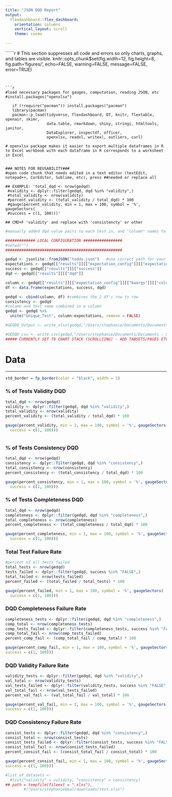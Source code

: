 ```yaml
---
title: "JSON DQD Report"
output: 
  flexdashboard::flex_dashboard:
    orientation: columns
    vertical_layout: scroll
    theme: cosmo
 
---
```


<style>.main-container { max-width: 1200px; margin-left: 0; margin-right: auto; }</style>



``````r
# This section suppresses all code and errors so only charts, graphs, and tables are visible. 
knitr::opts_chunk$set(fig.width=12, fig.height=8, fig.path='figures/', echo=FALSE, warning=FALSE, message=FALSE, error=TRUE)



```


```r
#load necessary packages for gauges, computation, reading JSON, etc
#install.packages("openxlsx")

   if (!require("pacman")) install.packages("pacman")
   library(pacman)
   pacman::p_load(tidyverse, flexdashboard, DT, knitr, flextable, openair, skimr,
                  data.table, rmarkdown, shiny, stringi, htmltools, janitor, 
                  DataExplorer, inspectdf, officer, 
                  openxlsx, readxl, writexl, outliers, curl)

# openxlsx package makes it easier to export multiple dataframes in R to Excel workbook with each dataframe in R corresponds to a worksheet in Excel


### NOTES FOR REUSABILITY###
#open code chunk that needs edited in a text editor (textEdit, notepad++, CorEditor, Sublime, etc), press ##needed or replace all

## EXAMPLE: 'total_dqd <- nrow(gedqd)
 #validity <- dplyr::filter(gedqd, dqd %in% "validity",)
 #total_validity <- nrow(validity)
 #percent_validity <- (total_validity / total_dqd) * 100
 #gauge(percent_validity, min = 1, max = 100, symbol = '%', gaugeSectors(
 #success = c(1, 100)))'

## CMD+F 'validity' and replace with 'consistencty' or other
```


```r
#manually added dqd value pairs to each test in, and "column" names to first two tests in JSON #file

############# LOCAL CONFIGURATION #################
#setwd("")
###################################################

gedqd <- jsonlite::fromJSON("todds.json")   #use correct path for your data >  fromJSON("your.path")
expectations <- gedqd[["results"]][["expectation_config"]][["expectation_type"]]
success <- gedqd[["results"]][["success"]]
dqd <- gedqd[["results"]][["dqd"]]

column <- gedqd[["results"]][["expectation_config"]][["kwargs"]][["column"]]
df <- data.frame(expectations, success, dqd) 

gedqd <- cbind(column, df) #combines the 2 df's row to row 
consistency <- gedqd
#column and test name combined in a column
gedqd <- gedqd %>% 
  unite("Unique_Test", column:expectations, remove = FALSE)

#GEQDQ_Output <- write_xlsx(gedqd,"/Users/stephanie/Documents/Documents - Stephanie’s MacBook Pro/GEDQD_Output.xlsx")  #enter your path to save to locally

#GEDQD_csv <- write.csv(gedqd,"/Users/stephanie/Documents/Documents - Stephanie’s MacBook Pro/GEDQD_Output.csv")
##### CURRENTLY SET TO CHART STACK (SCROLLIING) - ADD TABSETS/PAGES ETC IF DESIRED

```

Data
===================================== 


-------------------------------------
```r
std_border = fp_border(color = "black", width = 1)
```




### % of Tests Validity DQD
```r
total_dqd <- nrow(gedqd)
validity <- dplyr::filter(gedqd, dqd %in% "validity",)
total_validity <- nrow(validity)
percent_validity <- (total_validity / total_dqd) * 100

gauge(percent_validity, min = 1, max = 100, symbol = '%', gaugeSectors(
  success = c(1, 100)))



```


### % of Tests Consistency DQD
```r
total_dqd <- nrow(gedqd)
consistency <- dplyr::filter(gedqd, dqd %in% "consistency",)
total_consistency <- nrow(consistency)
percent_consistency <- (total_consistency / total_dqd) * 100

gauge(percent_consistency, min = 1, max = 100, symbol = '%', gaugeSectors(
  success = c(1, 100)))

```


### % of Tests Completeness DQD
```r

total_dqd <- nrow(gedqd)
completeness <- dplyr::filter(gedqd, dqd %in% "completeness",)
total_completeness <- nrow(completeness)
percent_completeness <- (total_completeness / total_dqd) * 100

gauge(percent_completeness, min = 1, max = 100, symbol = '%', gaugeSectors(
  success = c(1, 100)))

```

### Total Test Failure Rate
```r

#percent of all tests failed
total_tests <- nrow(gedqd)
tests_failed <- dplyr::filter(gedqd, success %in% "FALSE",)
total_failed <- nrow(tests_failed)
percent_failed <- (total_failed / total_tests) * 100

gauge(percent_failed, min = 1, max = 100, symbol = '%', gaugeSectors(
  success = c(1, 100)))

```



### DQD Completeness Failure Rate
```r



completeness_tests <- dplyr::filter(gedqd, dqd %in% "completeness",)
comp_total <- nrow(completeness_tests)
comp_tests_failed <- dplyr::filter(completeness_tests, success %in% "FALSE",)
comp_total_fail <- nrow(comp_tests_failed)
percent_comp_fail <- (comp_total_fail / comp_total) * 100

gauge(percent_comp_fail, min = 1, max = 100, symbol = '%', gaugeSectors(
success = c(1, 100)))

```


### DQD Validity Failure Rate
```r


validity_tests <- dplyr::filter(gedqd, dqd %in% "validity",)
val_total <- nrow(validity_tests)
val_tests_failed <- dplyr::filter(validity_tests, success %in% "FALSE",)
val_total_fail <- nrow(val_tests_failed)
percent_val_fail <- (val_total_fail / val_total) * 100

gauge(percent_val_fail, min = 1, max = 100, symbol = '%', gaugeSectors(
success = c(1, 100)))

```


### DQD Consistency Failure Rate
```r


consist_tests <- dplyr::filter(gedqd, dqd %in% "consistency",)
consist_total <- nrow(consist_tests)
consist_tests_failed <- dplyr::filter(consist_tests, success %in% "FALSE",)
consist_total_fail <- nrow(consist_tests_failed)
percent_consist_fail <- (consist_total_fail / consist_total) * 100

gauge(percent_consist_fail, min = 1, max = 100, symbol = '%', gaugeSectors(
success = c(1, 100)))

```

```r

#list_of_datasets <-
  #list("validity" = validity, "consistency" = consistency)
## path = tempfile(fileext = ".xlxs"),
        #("Users/stephaniebeal/downloads/test.xlsx")



``` 

###